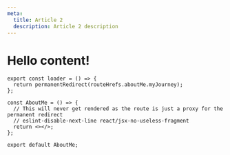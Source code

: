```yaml
---
meta:
  title: Article 2
  description: Article 2 description
---
```


# Hello content!

```tsx
export const loader = () => {
  return permanentRedirect(routeHrefs.aboutMe.myJourney);
};

const AboutMe = () => {
  // This will never get rendered as the route is just a proxy for the permanent redirect
  // eslint-disable-next-line react/jsx-no-useless-fragment
  return <></>;
};

export default AboutMe;
```
